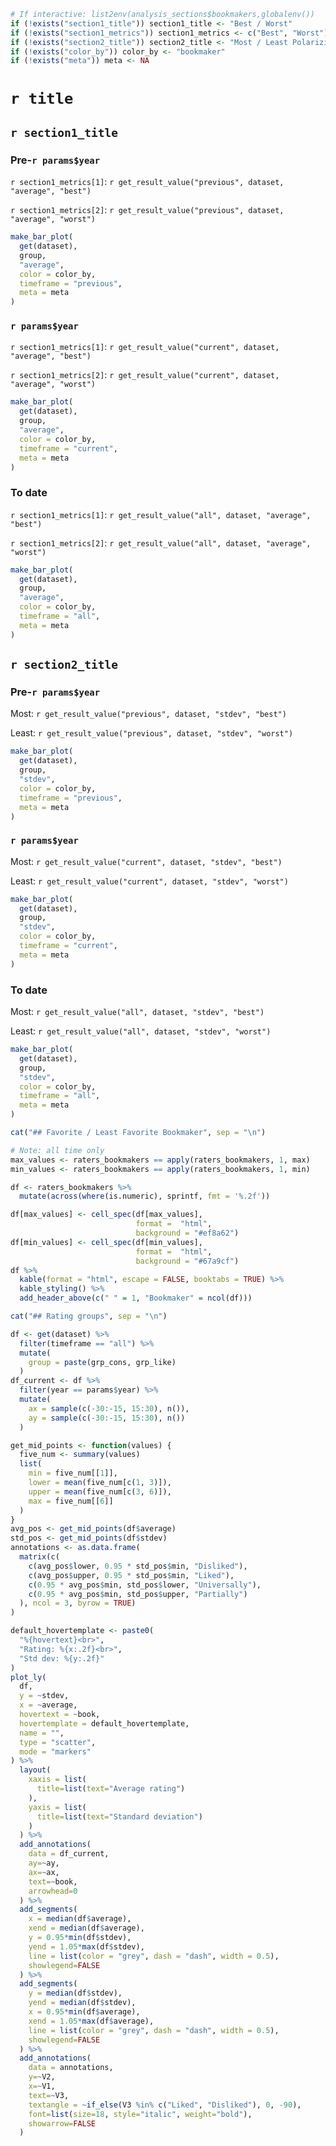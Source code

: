 ```r
# If interactive: list2env(analysis_sections$bookmakers,globalenv())
if (!exists("section1_title")) section1_title <- "Best / Worst"
if (!exists("section1_metrics")) section1_metrics <- c("Best", "Worst")
if (!exists("section2_title")) section2_title <- "Most / Least Polarizing"
if (!exists("color_by")) color_by <- "bookmaker"
if (!exists("meta")) meta <- NA
```

# `r title`
## `r section1_title` {.tabset}
### Pre-`r params$year`

`r section1_metrics[1]`: `r get_result_value("previous", dataset, "average", "best")`

`r section1_metrics[2]`: `r get_result_value("previous", dataset, "average", "worst")`

```r
make_bar_plot(
  get(dataset),
  group,
  "average",
  color = color_by,
  timeframe = "previous",
  meta = meta
)
```
### `r params$year`

`r section1_metrics[1]`: `r get_result_value("current", dataset, "average", "best")`

`r section1_metrics[2]`: `r get_result_value("current", dataset, "average", "worst")`

```r
make_bar_plot(
  get(dataset),
  group,
  "average",
  color = color_by,
  timeframe = "current",
  meta = meta
)
```
### To date

`r section1_metrics[1]`: `r get_result_value("all", dataset, "average", "best")`

`r section1_metrics[2]`: `r get_result_value("all", dataset, "average", "worst")`

```r
make_bar_plot(
  get(dataset),
  group,
  "average",
  color = color_by,
  timeframe = "all",
  meta = meta
)
```

## `r section2_title` {.tabset}
### Pre-`r params$year`
Most: `r get_result_value("previous", dataset, "stdev", "best")`

Least: `r get_result_value("previous", dataset, "stdev", "worst")`

```r
make_bar_plot(
  get(dataset),
  group,
  "stdev",
  color = color_by,
  timeframe = "previous",
  meta = meta
)
```
### `r params$year`
Most: `r get_result_value("current", dataset, "stdev", "best")`

Least: `r get_result_value("current", dataset, "stdev", "worst")`

```r
make_bar_plot(
  get(dataset),
  group,
  "stdev",
  color = color_by,
  timeframe = "current",
  meta = meta
)
```
### To date
Most: `r get_result_value("all", dataset, "stdev", "best")`

Least: `r get_result_value("all", dataset, "stdev", "worst")`

```r
make_bar_plot(
  get(dataset),
  group,
  "stdev",
  color = color_by,
  timeframe = "all",
  meta = meta
)
```
<!-- TODO: Move additional chunks to their own files and add them as a paramter in the analysis list -->
```r
cat("## Favorite / Least Favorite Bookmaker", sep = "\n")
```
```r
# Note: all time only
max_values <- raters_bookmakers == apply(raters_bookmakers, 1, max)
min_values <- raters_bookmakers == apply(raters_bookmakers, 1, min)

df <- raters_bookmakers %>%
  mutate(across(where(is.numeric), sprintf, fmt = '%.2f'))

df[max_values] <- cell_spec(df[max_values],
                            format =  "html",
                            background = "#ef8a62")
df[min_values] <- cell_spec(df[min_values],
                            format =  "html",
                            background = "#67a9cf")
df %>%
  kable(format = "html", escape = FALSE, booktabs = TRUE) %>%
  kable_styling() %>%
  add_header_above(c(" " = 1, "Bookmaker" = ncol(df)))
```

```r
cat("## Rating groups", sep = "\n")
```
```r
df <- get(dataset) %>%
  filter(timeframe == "all") %>%
  mutate(
    group = paste(grp_cons, grp_like)
  )
df_current <- df %>%
  filter(year == params$year) %>%
  mutate(
    ax = sample(c(-30:-15, 15:30), n()),
    ay = sample(c(-30:-15, 15:30), n())
  )

get_mid_points <- function(values) {
  five_num <- summary(values)
  list(
    min = five_num[[1]],
    lower = mean(five_num[c(1, 3)]),
    upper = mean(five_num[c(3, 6)]),
    max = five_num[[6]]
  )
}
avg_pos <- get_mid_points(df$average)
std_pos <- get_mid_points(df$stdev)
annotations <- as.data.frame(
  matrix(c(
    c(avg_pos$lower, 0.95 * std_pos$min, "Disliked"),
    c(avg_pos$upper, 0.95 * std_pos$min, "Liked"),
    c(0.95 * avg_pos$min, std_pos$lower, "Universally"),
    c(0.95 * avg_pos$min, std_pos$upper, "Partially")
  ), ncol = 3, byrow = TRUE)
)

default_hovertemplate <- paste0(
  "%{hovertext}<br>",
  "Rating: %{x:.2f}<br>",
  "Std dev: %{y:.2f}"
)
plot_ly(
  df,
  y = ~stdev,
  x = ~average,
  hovertext = ~book,
  hovertemplate = default_hovertemplate,
  name = "",
  type = "scatter",
  mode = "markers"
) %>%
  layout(
    xaxis = list(
      title=list(text="Average rating")
    ),
    yaxis = list(
      title=list(text="Standard deviation")
    )
  ) %>%
  add_annotations(
    data = df_current,
    ay=~ay,
    ax=~ax,
    text=~book,
    arrowhead=0
  ) %>%
  add_segments(
    x = median(df$average),
    xend = median(df$average),
    y = 0.95*min(df$stdev),
    yend = 1.05*max(df$stdev),
    line = list(color = "grey", dash = "dash", width = 0.5),
    showlegend=FALSE
  ) %>%
  add_segments(
    y = median(df$stdev),
    yend = median(df$stdev),
    x = 0.95*min(df$average),
    xend = 1.05*max(df$average),
    line = list(color = "grey", dash = "dash", width = 0.5),
    showlegend=FALSE
  ) %>%
  add_annotations(
    data = annotations,
    y=~V2,
    x=~V1,
    text=~V3,
    textangle = ~if_else(V3 %in% c("Liked", "Disliked"), 0, -90),
    font=list(size=18, style="italic", weight="bold"),
    showarrow=FALSE
  )
```